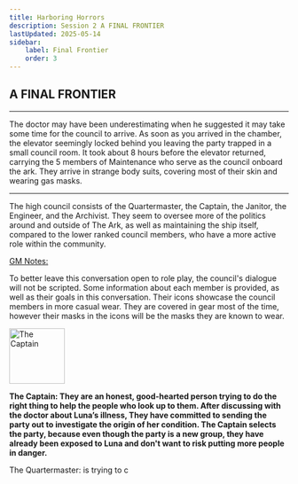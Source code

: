 ```yaml
---
title: Harboring Horrors
description: Session 2 A FINAL FRONTIER
lastUpdated: 2025-05-14
sidebar:
    label: Final Frontier
    order: 3
---
```


## A FINAL FRONTIER
---
The doctor may have been underestimating when he suggested it may take some time for the council to arrive. As soon as you arrived in the chamber, the elevator seemingly locked behind you leaving the party trapped in a small council room. It took about 8 hours before the elevator returned, carrying the 5 members of Maintenance who serve as the council onboard the ark. They arrive in strange body suits, covering most of their skin and wearing gas masks. 

---

The high council consists of the Quartermaster, the Captain, the Janitor, the Engineer, and the Archivist. They seem to oversee more of the politics around and outside of The Ark, as well as maintaining the ship itself, compared to the lower ranked council members, who have a more active role within the community.

<p><u>GM Notes: </u></p>

<p>To better leave this conversation open to role play, the council's dialogue will not be scripted. Some information about each member is provided, as well as their goals in this conversation. Their icons showcase the council members in more casual wear. They are covered in gear most of the time, however their masks in the icons will be the masks they are known to wear. </p>

<div style={{ display: 'flex', alignItems: 'flex-start', gap: '1rem' }}>
  <img src="/docs/the-edge/IMG_0143.PNG" alt="The Captain" width="100" />

  <div>
    <p><strong>The Captain: They are an honest, good-hearted person trying to do the right thing to help the people who look up to them. After discussing with the doctor about Luna’s illness, They have committed to sending the party out to investigate the origin of her condition. The Captain selects the party, because even though the party is a new group, they have already been exposed to Luna and don't want to risk putting more people in danger. </strong></p>

  </div>
</div>

The Quartermaster: is trying to c
